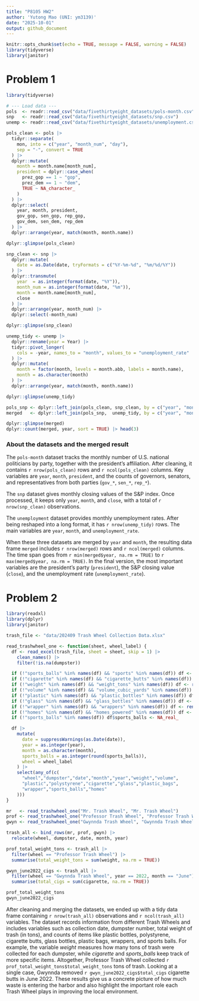 ```yaml
---
title: "P8105 HW2"
author: 'Yutong Mao (UNI: ym3139)'
date: "2025-10-01"
output: github_document
---
```


```r
knitr::opts_chunk$set(echo = TRUE, message = FALSE, warning = FALSE)
library(tidyverse)  
library(janitor)
```


# Problem 1
```r
library(tidyverse)

# --- Load data ---
pols  <- readr::read_csv("data/fivethirtyeight_datasets/pols-month.csv")
snp   <- readr::read_csv("data/fivethirtyeight_datasets/snp.csv")
unemp <- readr::read_csv("data/fivethirtyeight_datasets/unemployment.csv")
```

```r
pols_clean <- pols |>
  tidyr::separate(
    mon, into = c("year", "month_num", "day"),
    sep = "-", convert = TRUE
  ) |>
  dplyr::mutate(
    month = month.name[month_num],               
    president = dplyr::case_when(               
      prez_gop == 1 ~ "gop",
      prez_dem == 1 ~ "dem",
      TRUE ~ NA_character_
    )
  ) |>
  dplyr::select(                                
    year, month, president,
    gov_gop, sen_gop, rep_gop,
    gov_dem, sen_dem, rep_dem
  ) |>
  dplyr::arrange(year, match(month, month.name))

dplyr::glimpse(pols_clean)

```

```r
snp_clean <- snp |>
  dplyr::mutate(
    date = as.Date(date, tryFormats = c("%Y-%m-%d", "%m/%d/%Y"))
  ) |>
  dplyr::transmute(
    year  = as.integer(format(date, "%Y")),
    month_num = as.integer(format(date, "%m")),
    month = month.name[month_num],
    close
  ) |>
  dplyr::arrange(year, month_num) |>
  dplyr::select(-month_num)

dplyr::glimpse(snp_clean)
```

```r
unemp_tidy <- unemp |>
  dplyr::rename(year = Year) |>
  tidyr::pivot_longer(
    cols = -year, names_to = "month", values_to = "unemployment_rate"
  ) |>
  dplyr::mutate(
    month = factor(month, levels = month.abb, labels = month.name),
    month = as.character(month)
  ) |>
  dplyr::arrange(year, match(month, month.name))

dplyr::glimpse(unemp_tidy)
```

```r
pols_snp <- dplyr::left_join(pols_clean, snp_clean, by = c("year", "month"))
merged   <- dplyr::left_join(pols_snp,  unemp_tidy, by = c("year", "month"))

dplyr::glimpse(merged)
dplyr::count(merged, year, sort = TRUE) |> head(3)

```

### About the datasets and the merged result

The `pols-month` dataset tracks the monthly number of U.S. national politicians by party, together with the president’s affiliation. After cleaning, it contains `r nrow(pols_clean)` rows and `r ncol(pols_clean)` columns. Key variables are `year`, `month`, `president`, and the counts of governors, senators, and representatives from both parties (`gov_*`, `sen_*`, `rep_*`).

The `snp` dataset gives monthly closing values of the S&P index. Once processed, it keeps only `year`, `month`, and `close`, with a total of `r nrow(snp_clean)` observations.

The `unemployment` dataset provides monthly unemployment rates. After being reshaped into a long format, it has `r nrow(unemp_tidy)` rows. The main variables are `year`, `month`, and `unemployment_rate`.

When these three datasets are merged by `year` and `month`, the resulting data frame `merged` includes `r nrow(merged)` rows and `r ncol(merged)` columns. The time span goes from `r min(merged$year, na.rm = TRUE)` to `r max(merged$year, na.rm = TRUE)`. In the final version, the most important variables are the president’s party (`president`), the S&P closing value (`close`), and the unemployment rate (`unemployment_rate`).


# Problem 2

```r
library(readxl)
library(dplyr)
library(janitor)

trash_file <- "data/202409 Trash Wheel Collection Data.xlsx"
```


```r
read_trashwheel_one <- function(sheet, wheel_label) {
  df <- read_excel(trash_file, sheet = sheet, skip = 1) |>
    clean_names() |>
    filter(!is.na(dumpster))

  if (!"sports_balls" %in% names(df) && "sports" %in% names(df)) df <- rename(df, sports_balls = sports)
  if (!"cigarette" %in% names(df) && "cigarette_butts" %in% names(df)) df <- rename(df, cigarette = cigarette_butts)
  if (!"weight" %in% names(df) && "weight_tons" %in% names(df)) df <- rename(df, weight = weight_tons)
  if (!"volume" %in% names(df) && "volume_cubic_yards" %in% names(df)) df <- rename(df, volume = volume_cubic_yards)
  if (!"plastic" %in% names(df) && "plastic_bottles" %in% names(df)) df <- rename(df, plastic = plastic_bottles)
  if (!"glass" %in% names(df) && "glass_bottles" %in% names(df)) df <- rename(df, glass = glass_bottles)
  if (!"wrapper" %in% names(df) && "wrappers" %in% names(df)) df <- rename(df, wrapper = wrappers)
  if (!"homes" %in% names(df) && "homes_powered" %in% names(df)) df <- rename(df, homes = homes_powered)
  if (!"sports_balls" %in% names(df)) df$sports_balls <- NA_real_

  df |>
    mutate(
      date = suppressWarnings(as.Date(date)),
      year = as.integer(year),
      month = as.character(month),
      sports_balls = as.integer(round(sports_balls)),
      wheel = wheel_label
    ) |>
    select(any_of(c(
      "wheel","dumpster","date","month","year","weight","volume",
      "plastic","polystyrene","cigarette","glass","plastic_bags",
      "wrapper","sports_balls","homes"
    )))
}
```

```r
mr   <- read_trashwheel_one("Mr. Trash Wheel", "Mr. Trash Wheel")
prof <- read_trashwheel_one("Professor Trash Wheel", "Professor Trash Wheel")
gwyn <- read_trashwheel_one("Gwynnda Trash Wheel", "Gwynnda Trash Wheel")

trash_all <- bind_rows(mr, prof, gwyn) |>
  relocate(wheel, dumpster, date, month, year)
```

```r
prof_total_weight_tons <- trash_all |>
  filter(wheel == "Professor Trash Wheel") |>
  summarise(total_weight_tons = sum(weight, na.rm = TRUE))

gwyn_june2022_cigs <- trash_all |>
  filter(wheel == "Gwynnda Trash Wheel", year == 2022, month == "June") |>
  summarise(total_cigs = sum(cigarette, na.rm = TRUE))

prof_total_weight_tons
gwyn_june2022_cigs

```
After cleaning and merging the datasets, we ended up with a tidy data frame containing `r nrow(trash_all)` observations and `r ncol(trash_all)` variables. The dataset records information from different Trash Wheels and includes variables such as collection date, dumpster number, total weight of trash (in tons), and counts of items like plastic bottles, polystyrene, cigarette butts, glass bottles, plastic bags, wrappers, and sports balls. For example, the variable *weight* measures how many tons of trash were collected for each dumpster, while *cigarette* and *sports_balls* keep track of more specific items. Altogether, Professor Trash Wheel collected `r prof_total_weight_tons$total_weight_tons` tons of trash. Looking at a single case, Gwynnda removed `r gwyn_june2022_cigs$total_cigs` cigarette butts in June 2022. These results give us a concrete picture of how much waste is entering the harbor and also highlight the important role each Trash Wheel plays in improving the local environment.  


